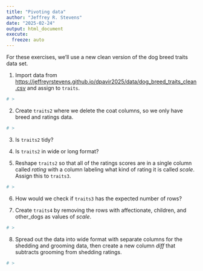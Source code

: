 ```yaml
---
title: "Pivoting data"
author: "Jeffrey R. Stevens"
date: "2025-02-24"
output: html_document
execute:
  freeze: auto
---
```


For these exercises, we'll use a new clean version of the dog breed traits data set. 

1. Import data from <https://jeffreyrstevens.github.io/dpavir2025/data/dog_breed_traits_clean.csv> and assign to `traits`.

```r
# >
```

2. Create `traits2` where we delete the coat columns, so we only have breed and ratings data.

```r
# >
```

3. Is `traits2` tidy?

4. Is `traits2` in wide or long format?

5. Reshape `traits2` so that all of the ratings scores are in a single column called _rating_ with a column labeling what kind of rating it is called _scale_. Assign this to `traits3`.

```r
# >
```

6. How would we check if `traits3` has the expected number of rows?

7. Create `traits4` by removing the rows with affectionate, children, and other_dogs as values of _scale_.

```r
# >
```

8. Spread out the data into wide format with separate columns for the shedding and grooming data, then create a new column _diff_ that subtracts grooming from shedding ratings.

```r
# >
```

